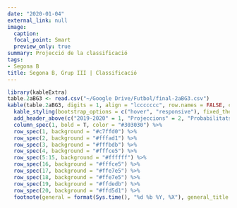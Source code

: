 ```yaml
---
date: "2020-01-04"
external_link: null
image:
  caption: 
  focal_point: Smart
  preview_only: true
summary: Projecció de la classificació
tags:
- Segona B
title: Segona B, Grup III | Classificació
---
```


```r
library(kableExtra)
table.2aBG3 <- read.csv("~/Google Drive/Futbol/final-2aBG3.csv")
kable(table.2aBG3, digits = 1, align = "lccccccc", row.names = FALSE, col.names = c("Club", "Punts", "GD", "Campió", "Playoffs", "Descens", "Atacar", "Defensar"))  %>%
  kable_styling(bootstrap_options = c("hover", "responsive"), fixed_thead = T) %>%
  add_header_above(c("2019-2020" = 1, "Projeccions" = 2, "Probabilitats" = 3, "Rànquings" = 2), background = "white") %>%
  column_spec(1, bold = T, color = "#303030") %>%
  row_spec(1, background = "#c7ffd0") %>%
  row_spec(2, background = "#fffad1") %>%
  row_spec(3, background = "#fffbdb") %>%
  row_spec(4, background = "#fffce5") %>%
  row_spec(5:15, background = "#ffffff") %>%
  row_spec(16, background = "#fffce5") %>%
  row_spec(17, background = "#ffe7e5") %>%
  row_spec(18, background = "#ffe7e5") %>%
  row_spec(19, background = "#ffdedb") %>%
  row_spec(20, background = "#ffd5d1") %>%
  footnote(general = format(Sys.time(), "%d %b %Y, %X"), general_title = "Actualitzat:", footnote_as_chunk = T)
```
